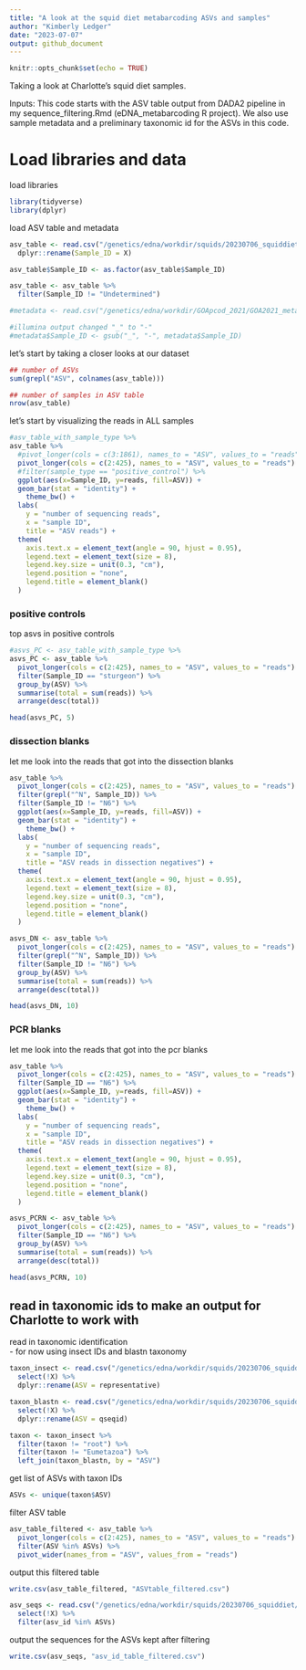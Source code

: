 ```yaml
---
title: "A look at the squid diet metabarcoding ASVs and samples"
author: "Kimberly Ledger"
date: "2023-07-07"
output: github_document
---
```


```r
knitr::opts_chunk$set(echo = TRUE)
```

Taking a look at Charlotte's squid diet samples. 

Inputs: This code starts with the ASV table output from DADA2 pipeline in my sequence_filtering.Rmd (eDNA_metabarcoding R project). We also use sample metadata and a preliminary taxonomic id for the ASVs in this code.  

# Load libraries and data 

load libraries 
```r
library(tidyverse)
library(dplyr)
```

load ASV table and metadata
```r
asv_table <- read.csv("/genetics/edna/workdir/squids/20230706_squiddiet/trimmed/filtered/outputs/ASVtable.csv") %>%
  dplyr::rename(Sample_ID = X)

asv_table$Sample_ID <- as.factor(asv_table$Sample_ID)

asv_table <- asv_table %>%
  filter(Sample_ID != "Undetermined")

#metadata <- read.csv("/genetics/edna/workdir/GOApcod_2021/GOA2021_metadata_20230630.csv")

#illumina output changed "_" to "-"
#metadata$Sample_ID <- gsub("_", "-", metadata$Sample_ID) 
```

let's start by taking a closer looks at our dataset 
```r
## number of ASVs 
sum(grepl("ASV", colnames(asv_table)))  

## number of samples in ASV table 
nrow(asv_table)
```

let's start by visualizing the reads in ALL samples
```r
#asv_table_with_sample_type %>%
asv_table %>%
  #pivot_longer(cols = c(3:1861), names_to = "ASV", values_to = "reads") %>%
  pivot_longer(cols = c(2:425), names_to = "ASV", values_to = "reads") %>%
  #filter(sample_type == "positive_control") %>%
  ggplot(aes(x=Sample_ID, y=reads, fill=ASV)) +
  geom_bar(stat = "identity") + 
    theme_bw() +
  labs(
    y = "number of sequencing reads",
    x = "sample ID",
    title = "ASV reads") + 
  theme(
    axis.text.x = element_text(angle = 90, hjust = 0.95),
    legend.text = element_text(size = 8),
    legend.key.size = unit(0.3, "cm"),
    legend.position = "none",
    legend.title = element_blank()
  )
```


### positive controls 

top asvs in positive controls
```r
#asvs_PC <- asv_table_with_sample_type %>%
asvs_PC <- asv_table %>%
  pivot_longer(cols = c(2:425), names_to = "ASV", values_to = "reads") %>%
  filter(Sample_ID == "sturgeon") %>%
  group_by(ASV) %>%
  summarise(total = sum(reads)) %>%
  arrange(desc(total))

head(asvs_PC, 5)
```

### dissection blanks

let me look into the reads that got into the dissection blanks
```r
asv_table %>%
  pivot_longer(cols = c(2:425), names_to = "ASV", values_to = "reads") %>%
  filter(grepl("^N", Sample_ID)) %>%
  filter(Sample_ID != "N6") %>%
  ggplot(aes(x=Sample_ID, y=reads, fill=ASV)) +
  geom_bar(stat = "identity") + 
    theme_bw() +
  labs(
    y = "number of sequencing reads",
    x = "sample ID",
    title = "ASV reads in dissection negatives") + 
  theme(
    axis.text.x = element_text(angle = 90, hjust = 0.95),
    legend.text = element_text(size = 8),
    legend.key.size = unit(0.3, "cm"),
    legend.position = "none",
    legend.title = element_blank()
  )
```

```r
asvs_DN <- asv_table %>%
  pivot_longer(cols = c(2:425), names_to = "ASV", values_to = "reads") %>%
  filter(grepl("^N", Sample_ID)) %>%
  filter(Sample_ID != "N6") %>%
  group_by(ASV) %>%
  summarise(total = sum(reads)) %>%
  arrange(desc(total))

head(asvs_DN, 10)
```


### PCR blanks 

let me look into the reads that got into the pcr blanks
```r
asv_table %>%
  pivot_longer(cols = c(2:425), names_to = "ASV", values_to = "reads") %>%
  filter(Sample_ID == "N6") %>%
  ggplot(aes(x=Sample_ID, y=reads, fill=ASV)) +
  geom_bar(stat = "identity") + 
    theme_bw() +
  labs(
    y = "number of sequencing reads",
    x = "sample ID",
    title = "ASV reads in dissection negatives") + 
  theme(
    axis.text.x = element_text(angle = 90, hjust = 0.95),
    legend.text = element_text(size = 8),
    legend.key.size = unit(0.3, "cm"),
    legend.position = "none",
    legend.title = element_blank()
  )
``` 
 
```r
asvs_PCRN <- asv_table %>%
  pivot_longer(cols = c(2:425), names_to = "ASV", values_to = "reads") %>%
  filter(Sample_ID == "N6") %>%
  group_by(ASV) %>%
  summarise(total = sum(reads)) %>%
  arrange(desc(total))

head(asvs_PCRN, 10)
```


## read in taxonomic ids to make an output for Charlotte to work with 

read in taxonomic identification  
- for now using insect IDs and blastn taxonomy
```r
taxon_insect <- read.csv("/genetics/edna/workdir/squids/20230706_squiddiet/trimmed/filtered/outputs/asv_full_taxonomy_insect.csv") %>%
  select(!X) %>%
  dplyr::rename(ASV = representative)

taxon_blastn <- read.csv("/genetics/edna/workdir/squids/20230706_squiddiet/trimmed/filtered/outputs/asv_taxonomy_blastn.csv") %>%
  select(!X) %>%
  dplyr::rename(ASV = qseqid)
```

```r
taxon <- taxon_insect %>%
  filter(taxon != "root") %>%
  filter(taxon != "Eumetazoa") %>%
  left_join(taxon_blastn, by = "ASV")
```

get list of ASVs with taxon IDs
```r
ASVs <- unique(taxon$ASV)
```

filter ASV table 
```r
asv_table_filtered <- asv_table %>%
  pivot_longer(cols = c(2:425), names_to = "ASV", values_to = "reads") %>%
  filter(ASV %in% ASVs) %>%
  pivot_wider(names_from = "ASV", values_from = "reads")
```

output this filtered table
```r
write.csv(asv_table_filtered, "ASVtable_filtered.csv")
```

```r
asv_seqs <- read.csv("/genetics/edna/workdir/squids/20230706_squiddiet/trimmed/filtered/outputs/asv_id_table.csv") %>%
  select(!X) %>%
  filter(asv_id %in% ASVs)
```

output the sequences for the ASVs kept after filtering
```r
write.csv(asv_seqs, "asv_id_table_filtered.csv")
```

